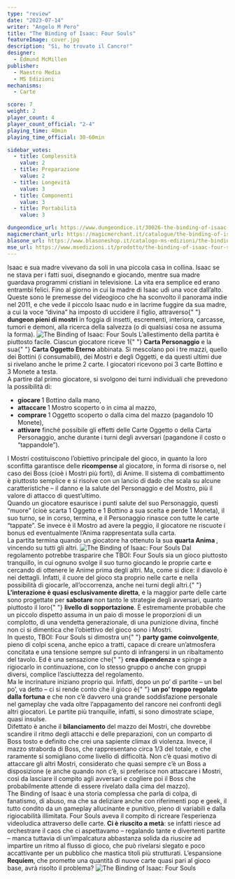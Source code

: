 ```yaml
---
type: "review"
date: "2023-07-14"
writer: "Angelo M Pero"
title: "The Binding of Isaac: Four Souls"
featureImage: cover.jpg
description: "Sì, ho trovato il Cancro!"
designer:
  - Edmund McMillen
publisher:
  - Maestro Media
  - MS Edizioni
mechanisms:
  - Carte

score: 7
weight: 2
player_count: 4
player_count_official: "2-4"
playing_time: 40min
playing_time_official: 30-60min

sidebar_votes:
  - title: Complessità
    value: 2
  - title: Preparazione
    value: 2
  - title: Longevità
    value: 3
  - title: Componenti
    value: 3
  - title: Portabilità
    value: 3

dungeondice_url: https://www.dungeondice.it/30026-the-binding-of-isaac-four-souls.html
magicmerchant_url: https://magicmerchant.it/catalogue/the-binding-of-isaac-four-souls-65369/
blasone_url: https://www.blasoneshop.it/catalogo-ms-edizioni/the-binding-of-isaac-four-souls-86-3216
mse_url: https://www.msedizioni.it/prodotto/the-binding-of-isaac-four-souls/
---
```


<Setting>
  Isaac e sua madre vivevano da soli in una piccola casa in collina. Isaac se ne
  stava per i fatti suoi, disegnando e giocando, mentre sua madre guardava
  programmi cristiani in televisione. La vita era semplice ed erano entrambi
  felici. Fino al giorno in cui la madre di Isaac udì una voce dall’alto.
  <br />
  Queste sono le premesse del videogioco che ha sconvolto il panorama indie nel
  2011, e che vede il piccolo Isaac nudo e in lacrime fuggire da sua madre, a
  cui la voce “divina” ha imposto di uccidere il figlio, attraverso{" "}
  <strong>dungeon pieni di mostri</strong> in foggia di insetti, escrementi,
  interiora, carcasse, tumori e demoni, alla ricerca della salvezza (o di
  qualsiasi cosa ne assuma la forma).
</Setting>

<img src="./game1.jpg" alt="The Binding of Isaac: Four Souls" />

<Rules>
  L’allestimento della partita è piuttosto facile. Ciascun giocatore riceve 1{" "}
  <strong>Carta Personaggio</strong> e la sua{" "}
  <strong>Carta Oggetto Eterno</strong> abbinata. Si mescolano poi i tre mazzi,
  quello dei Bottini (i consumabili), dei Mostri e degli Oggetti, e da questi
  ultimi due si rivelano anche le prime 2 carte. I giocatori ricevono poi 3
  carte Bottino e 3 Monete a testa.
  <br />
  A partire dal primo giocatore, si svolgono dei turni individuali che prevedono
  la possibilità di:
  <br />
  <ul>
    <li>
      <strong>giocare </strong>1 Bottino dalla mano,
    </li>
    <li>
      <strong>attaccare </strong>1 Mostro scoperto o in cima al mazzo,
    </li>
    <li>
      <strong>comprare </strong>1 Oggetto scoperto o dalla cima del mazzo
      (pagandolo 10 Monete),
    </li>
    <li>
      <strong>attivare</strong> finché possibile gli effetti delle Carte Oggetto
      o della Carta Personaggio, anche durante i turni degli avversari
      (pagandone il costo o “tappandole”).
    </li>
  </ul>
  I Mostri costituiscono l’obiettivo principale del gioco, in quanto la loro sconfitta
  garantisce delle <strong>ricompense </strong>al giocatore, in forma di risorse
  o, nel caso dei Boss (cioè i Mostri più forti), di Anime. Il sistema di combattimento
  è piuttosto semplice e si risolve con un lancio di dado che scala su alcune caratteristiche
  – il danno e la salute del Personaggio e del Mostro, più il valore di attacco di
  quest’ultimo.
  <br />
  Quando un giocatore esaurisce i punti salute del suo Personaggio, questi “muore”
  (cioè scarta 1 Oggetto e 1 Bottino a sua scelta e perde 1 Moneta), il suo turno,
  se in corso, termina, e il Personaggio rinasce con tutte le carte “tappate”. Se
  invece è il Mostro ad avere la peggio, il giocatore ne riscuote i bonus ed eventualmente
  l’Anima rappresentata sulla carta.
  <br />
  La partita termina quando un giocatore ha ottenuto la sua <strong>
    quarta Anima
  </strong>, vincendo su tutti gli altri.
</Rules>

<img src="./game2.jpg" alt="The Binding of Isaac: Four Souls" />

<Feedback>
  Dal regolamento potrebbe trasparire che TBOI: Four Souls sia un gioco
  piuttosto tranquillo, in cui ognuno svolge il suo turno giocando le proprie
  carte e cercando di ottenere le Anime prima degli altri. Ma, come si dice: il
  diavolo è nei dettagli. Infatti, il cuore del gioco sta proprio nelle carte e
  nella possibilità di giocarle, all’occorrenza, anche nei turni degli altri.{" "}
  <strong>L’interazione è quasi esclusivamente diretta</strong>, e la maggior
  parte delle carte sono progettate per <strong>sabotare</strong> non tanto le
  strategie degli avversari, quanto piuttosto il loro{" "}
  <strong>livello di sopportazione</strong>. È estremamente probabile che un
  piccolo dispetto assuma in un paio di mosse le proporzioni di un complotto, di
  una vendetta generazionale, di una punizione divina, finché non ci si
  dimentica che l’obiettivo del gioco sono i Mostri.
  <br />
  In questo, TBOI: Four Souls si dimostra un{" "}
  <strong>party game coinvolgente</strong>, pieno di colpi scena, anche epico a
  tratti, capace di creare un’atmosfera concitata e una tensione sempre sul
  punto di infrangersi in un ribaltamento del tavolo. Ed è una sensazione che{" "}
  <strong>crea dipendenza</strong> e spinge a rigiocarlo in continuazione, con
  lo stesso gruppo o anche con gruppi diversi, complice l’asciuttezza del
  regolamento.
  <br />
  Ma le incrinature iniziano proprio qui. Infatti, dopo un po’ di partite – un
  bel po’, va detto – ci si rende conto che il gioco è{" "}
  <strong>un po’ troppo regolato dalla fortuna</strong> e che non c’è davvero
  una grande soddisfazione personale nel gameplay che vada oltre l’appagamento
  del rancore nei confronti degli altri giocatori. Le partite più tranquille,
  infatti, si sono dimostrate sciape, quasi insulse.
  <br />
  Difettato è anche il <strong>bilanciamento </strong>del mazzo dei Mostri, che
  dovrebbe scandire il ritmo degli attacchi e delle preparazioni, con un
  comparto di Boss tosto e definito che crei una sapiente climax di violenza.
  Invece, il mazzo straborda di Boss, che rappresentano circa 1/3 del totale, e
  che raramente si somigliano come livello di difficoltà. Non c’è quasi motivo
  di attaccare gli altri Mostri, considerato che quasi sempre c’è un Boss a
  disposizione (e anche quando non c’è, si preferisce non attaccare i Mostri,
  così da lasciare il compito agli avversari e cogliere poi il Boss che
  probabilmente attende di essere rivelato dalla cima del mazzo).
  <br />
  The Binding of Isaac è una storia complessa che parla di colpa, di fanatismo,
  di abuso, ma che sa deliziare anche con riferimenti pop e geek, il tutto
  condito da un gameplay allucinante e punitivo, pieno di variabili e dalla
  rigiocabilità illimitata. Four Souls aveva il compito di ricreare l’esperienza
  videoludica attraverso delle carte. <strong>Ci è riuscito a metà</strong>: se
  infatti riesce ad orchestrare il caos che ci aspettavamo – regalando tante e
  divertenti partite – manca tuttavia di un’impalcatura abbastanza solida da
  riuscire ad impartire un ritmo al flusso di gioco, che può rivelarsi slegato e
  poco accattivante per un pubblico che mastica titoli più strutturati.
  L’espansione <strong>Requiem</strong>, che promette una quantità di nuove
  carte quasi pari al gioco base, avrà risolto il problema?
</Feedback>

<img src="./game3.jpg" alt="The Binding of Isaac: Four Souls" />
